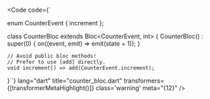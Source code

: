 
<Code
	code={`

  enum CounterEvent { increment };

  class CounterBloc extends Bloc<CounterEvent, int> { 
    CounterBloc() : super(0) {
      on<CounterEvent>((event, emit) => emit(state + 1));
    }

    // Avoid public bloc methods!
    // Prefer to use [add] directly.
    void increment() => add(CounterEvent.increment);
  }
`}
lang="dart" title="counter_bloc.dart"
transformers={[transformerMetaHighlight()]} class='warning' meta="{12}"
/>